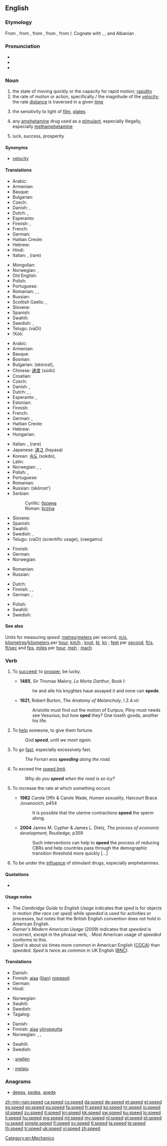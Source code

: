 ==English==
{{wikipedia|dab=speed (disambiguation)|speed}}

===Etymology===
From {{etyl|enm}} {{term|spede||prosperity, good luck, quickness, success|lang=enm}}, from {{etyl|ang}} {{term|sped|spēd|luck, prosperity, success|lang=ang}}, from {{proto|Germanic|spōdiz|prosperity, success|lang=en}}, from {{proto|Germanic|spōanan|to prosper, succeed, be happy|lang=en}}, from {{proto|Indo-European|spē-|lang=en}}/{{proto|Indo-European|spʰē-|to prosper, turn out well|title=|lang=en}}.  Cognate with {{etyl|nl|-}} {{term|spoed||haste; speed|lang=nl}}, {{etyl|de|-}} {{term|sputen||to speed|lang=de}}, {{etyl|ang|-}} {{term|spowan|spōwan|to be successful, succeed|lang=ang}} and Albanian {{term|shpejt||to speed, to hurry|lang=sq}}.

===Pronunciation===
* {{IPA|/spiːd/}}
* {{audio|en-us-speed.ogg|Audio (US)}}
* {{rhymes|iːd}}

===Noun===
{{en-noun}}

# the state of moving quickly or the capacity for rapid motion; [[rapidity]]
# the rate of motion or action, specifically {{mathematics}}/{{physics}} the magnitude of the [[velocity]]; the rate [[distance]] is traversed in a given [[time]]
# {{photography}} the sensitivity to light of [[film]], [[plates]].  <!--, etc.; [[shutter speed]] -->
# {{slang}} any [[amphetamine]] drug used as a [[stimulant]], especially illegally, especially [[methamphetamine]]
# {{archaic}} luck, success, prosperity

====Synonyms====
* [[velocity]]

====Translations====
{{trans-top|rapidity}}
* Arabic: {{t-|ar|سرعة|f|tr=sara'a}}
* Armenian: {{t-|hy|արագություն|tr=aragut’yun}}
* Basque: {{t-|eu|abaila}}
* Bulgarian: {{t+|bg|бързина|f|tr=bărzinà}}
* Czech: {{t+|cs|rychlost|f}}
* Danish: {{t-|da|hastighed}}, {{t-|da|hurtighed}}
* Dutch: {{t+|nl|snelheid|f}}, {{t|nl|vlugheid|f}}
* Esperanto: {{t-|eo|rapideco|xs=Esperanto}}
* Finnish: {{t+|fi|nopeus}}, {{t+|fi|vauhti}}
* French: {{t+|fr|vitesse|f}}
* German: {{t+|de|Schnelligkeit|f}}
* Haitian Creole: {{tø|ht|vitès}}
* Hebrew: {{t+|he|מהירות|f}}
* Hindi: {{t+|hi|गति|f|tr=gati|sc=Deva}}
* Italian: {{t+|it|velocità}} {{f}}, {{t-|it|celerità}} {{f}} (rare)
{{trans-mid}}
* Mongolian: {{t-|mn|хурд|tr=khurd|sc=Cyrl}}
* Norwegian: {{t+|no|fart|m|f}}, {{t+|no|hastighet|m|f}}
* Old English: {{t-|ang|ofost|f|xs=Old English}}
* Polish: {{t+|pl|szybkość|f}}
* Portuguese: {{t+|pt|velocidade|f}}
* Romanian: {{t-|ro|viteză|f}}, {{t+|ro|rapiditate|f}}, {{t-|ro|iuțeală|f}}
* Russian: {{t+|ru|скорость|f|tr=skórost’|alt=ско́рость|sc=Cyrl}}
* Scottish Gaelic: {{t-|gd|cabhag|f|xs=Scottish Gaelic}},  {{t-|gd|deann|f|xs=Scottish Gaelic}}
* Slovene: {{t+|sl|hitrost|f}}
* Spanish: {{t+|es|rapidez|f}}
* Swahili: {{t+|sw|kasi|xs=Swahili}}
* Swedish: {{t+|sv|fart|c}}, {{t+|sv|hastighet|c}}
* Telugu: {{t+|te|వడి}} (vaDi)
* !Xóõ: {{tø|nmn|ʻǁna̰ã}}
{{trans-bottom}}

{{trans-top|rate of motion}}
* Arabic: {{Arab|[[سرعة]]}} {{unicode|(súrʕa)}} {{f}}
* Armenian: {{t-|hy|արագություն|tr=aragut’yun}}
* Basque: {{t-|eu|abiadura}}
* Bosnian: {{t-|bs|brzina|f}}
* Bulgarian: {{t+|bg|скорост}} (skórost), {{f}}
* Chinese: [[速度]] (sùdù)
* Croatian: {{t+|hr|brzina|f}}
* Czech: {{t+|cs|rychlost|f}}
* Danish: {{t-|da|hastighed}}, {{t+|da|fart}}
* Dutch: {{t+|nl|snelheid|f}}, {{t|nl|gezwindheid|f}}, {{t|nl|vaart|f}}
* Esperanto: {{t-|eo|rapideco|xs=Esperanto}}, {{t-|eo|rapido}}
* Estonian: {{t-|et|kiirus}}
* Finnish: {{t+|fi|vauhti}}
* French: {{t+|fr|vitesse|f}}
* German: {{t+|de|Geschwindigkeit|f}}, {{t+|de|Schnelligkeit|f}}
* Haitian Creole: {{tø|ht|vitès}}
* Hebrew: {{t+|he|מהירות|f}}
* Hungarian: {{t+|hu|sebesség}}
{{trans-mid}}
* Italian: {{t+|it|velocità}} {{f}}, {{t-|it|celerità}} {{f}} (rare)
* Japanese: [[速さ]] (hayasa)
* Korean: [[속도]] (sokdo), {{t-|ko|빠르기|tr=bba-reu-gi|sc=Hang}}
* Latin: {{t-|la|celeritas}}
* Norwegian: {{t+|no|hastighet|m|f}}, {{t+|no|fart|m|f}}, {{t+|no|hurtighet|m|f}}
* Polish: {{t+|pl|szybkość|f}}, {{t+|pl|prędkość|f}}
* Portuguese: {{t+|pt|velocidade|f}}
* Romanian: {{t-|ro|viteză|f}}
* Russian: {{t+|ru|скорость}} (skórost’) {{f}}
* Serbian:
*: Cyrillic: [[брзина#Serbian|брзина]] {{f}}
*: Roman: [[brzina#Serbian|brzina]]   {{f}}
* Slovene: {{t+|sl|hitrost|f}}
* Spanish: {{t+|es|velocidad|f}}
* Swahili: {{t+|sw|kasi|xs=Swahili}}
* Swedish: {{t+|sv|hastighet|c}}, {{t+|sv|fart|c}}
* Telugu: {{t+|te|వడి}} (vaDi) (scientific usage), {{t+|te|వేగము}} (vaegamu)
{{trans-bottom}}

{{trans-top|photographic speed}}
* Finnish: {{t-|fi|valoherkkyys}}
* German: {{t-|de|Filmempfindlichkeit}} {{f}}
* Norwegian: {{t+|no|hastighet|m|f}}
{{trans-mid}}
* Romanian: {{t-|ro|fotosensibilitate}}
* Russian: {{t-|ru|чувствительность пленки|sc=Cyrl}}
{{trans-bottom}}

{{trans-top|slang: methamphetamine}}
* Dutch: {{t+|nl|speed}}
* Finnish: {{t+|fi|vauhti}}, {{t+|fi|piri}}, {{t+|fi|spiidi}}
* German: {{t-|de|Speed|n}}, {{t-|de|Pep|n}}
{{trans-mid}}
* Polish: {{qualifier|slang}} {{t-|pl|spid|m}}
* Swahili: {{t+|sw|kasi|xs=Swahili}}
* Swedish: {{t+|sv|tjack|c}}
{{trans-bottom}}

{{trans-see|[[luck]], [[success]], [[prosperity]]}}

====See also====
Units for measuring ''speed'': [[metre]]s/[[meter]]s per second, [[m/s]], [[kilometre]]s/[[kilometer]]s per [[hour]], [[km/h]] {{a|metric}}; [[knot]], [[kt]], [[kn]] {{a|nautical}}; [[foot|feet]] per [[second]], [[ft/s]], [[ft/sec]] and [[fps]], [[mile]]s per [[hour]], [[mph]] {{a|imperial and U.S. customary}}; [[mach]] {{a|aeronautical}}

===Verb===
{{en-verb|speeds|speeding|'''[[sped]]''' ''(especially US)'' or '''[[speeded]]''' ''(mostly UK)''}}

# {{intransitive|archaic}} To [[succeed]]; to [[prosper]], be lucky.
#* '''1485''', Sir Thomas Malory, ''Le Morte Darthur'', Book I:
#*: he and alle his knyghtes haue assayed it and none can '''spede'''.
#* '''1621''', Robert Burton, ''The Anatomy of Melancholy'', I.2.4.vii:
#*: Aristotle must find out the motion of Euripus; Pliny must needs see Vesuvius; but how '''sped''' they? One loseth goods, another his life.
# {{transitive|archaic}} To [[help]] someone, to give them fortune.
#: ''God '''speed''', until we meet again.''
# {{intransitive}} To go [[fast]], especially excessively fast.
#: ''The Ferrari was '''speeding''' along the road.''
# {{intransitive}} To exceed the [[speed limit]].
#: ''Why do you '''speed''' when the road is so icy?''
# {{transitive}} To increase the rate at which something occurs
#* '''1982''' Carole Offir & Carole Wade, ''Human sexuality,'' Harcourt Brace Jovanovich, p454
#*: It is possible that the uterine contractions '''speed''' the sperm along.
#* '''2004''' James M. Cypher & James L. Dietz, ''The process of economic development,'' Routledge, p359
#*: Such interventions can help to '''speed''' the process of reducing CBRs and help countries pass through the demographic transition threshold more quickly [...]
# {{intransitive|slang}} To be under the [[influence]] of stimulant drugs, especially amphetamines.

====Quotations====
* {{seeCites}}

====Usage notes====
*The ''Cambridge Guide to English Usage'' indicates that ''sped'' is for objects in motion ''(the race car sped)'' while ''speeded'' is used for activities or processes, but notes that the British English convention does not hold in American English.
*''Garner's Modern American Usage'' (2009) indicates that ''speeded'' is incorrect, except in the phrasal verb, {{term|speed up}}. Most American usage of ''speeded'' conforms to this.
*''Sped'' is about six times more common in American English ([[COCA]]) than ''speeded''. ''Sped'' is twice as common in UK English ([[BNC]]).

====Translations====
{{trans-top|to go fast}}
* Danish: {{t-|da|køre hurtigt}}
* Finnish: [[ajaa]] ([[liian]]) [[nopea|nopeasti]]
* German: {{t+|de|rasen}}
* Hindi: {{t-|hi|भगाना|tr=bhagānā|sc=Deva}}
{{trans-mid}}
* Norwegian: {{t-|no|råkjøre}}
* Swahili: {{t+|sw|kasi|xs=Swahili}}
* Swedish: {{t-|sv|köra fort}}
* Tagalog: {{t-|tl|mabilis}}
{{trans-bottom}}

{{trans-top|to exceed speed limit}}
* Danish: {{t-|da|køre for hurtigt}}
* Finnish: [[ajaa]] [[ylinopeus|ylinopeutta]]
* Norwegian: {{t-|no|råkjøre}}, {{t-|no|kjøre over fartsgrensen}}, {{t+|no|flå}}
{{trans-mid}}
* Swahili: {{t+|sw|kasi|xs=Swahili}}
* Swedish: {{t-|sv|köra för fort}}
{{trans-bottom}}

{{checktrans-top}}
<!--added {{ttbc}}s here.-->
* {{ttbc|nl}}: [[snellen]]
{{trans-mid}}
* {{ttbc|id}}: [[laju|melaju]]
{{trans-bottom}}

===Anagrams===
* [[deeps#English|deeps]], [[pedes#English|pedes]], [[spede#English|spede]]

[[Category:en:Mechanics]]

[[zh-min-nan:speed]]
[[ca:speed]]
[[cs:speed]]
[[da:speed]]
[[de:speed]]
[[et:speed]]
[[el:speed]]
[[es:speed]]
[[eo:speed]]
[[eu:speed]]
[[fa:speed]]
[[fr:speed]]
[[ko:speed]]
[[hr:speed]]
[[io:speed]]
[[id:speed]]
[[zu:speed]]
[[it:speed]]
[[kn:speed]]
[[kk:speed]]
[[sw:speed]]
[[ku:speed]]
[[lo:speed]]
[[li:speed]]
[[hu:speed]]
[[mg:speed]]
[[ml:speed]]
[[my:speed]]
[[nl:speed]]
[[pl:speed]]
[[pt:speed]]
[[ru:speed]]
[[simple:speed]]
[[fi:speed]]
[[sv:speed]]
[[tl:speed]]
[[ta:speed]]
[[te:speed]]
[[th:speed]]
[[tr:speed]]
[[uk:speed]]
[[vi:speed]]
[[zh:speed]]
